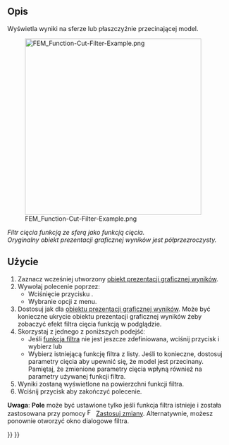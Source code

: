 <languages/>

{{Docnav
|[[FEM_PostFilterClipScalar/pl|Filtr przycinania skalarnego]]
|[[FEM_PostFilterClipRegion/pl|Filtr przycięcia obszaru]]
|[[FEM_Workbench/pl|środowisko pracy MES]]
|IconL=FEM_PostFilterClipScalar.svg
|IconR=FEM_PostFilterClipRegion.svg
|IconC=Workbench_FEM.svg
}}

{{GuiCommand/pl
|Name=FEM PostFilterCutFunction
|Name/pl=MES: Filtr cięcia funkcją
|MenuLocation=Wyniki → Filtr cięcia funkcją
|Workbenches=[[FEM_Workbench/pl|MES]]
|SeeAlso=[[FEM_PostPipelineFromResult/pl|Prezentacja graficzna wyników]], [[FEM_PostCreateFunctions/pl|Funkcje filtrów MES]], [[FEM_tutorial/pl|Poradnik MES]]
}}

<span id="Description"></span>
==Opis==

Wyświetla wyniki na sferze lub płaszczyźnie przecinającej model.

[[File:FEM_Function-Cut-Filter-Example.png|400px]]

<div class="mw-translate-fuzzy">
''Filtr cięcia funkcją ze sferą jako funkcją cięcia.</br>Oryginalny obiekt prezentacji graficznej wyników jest półprzezroczysty.''
</div>

<span id="Usage"></span>
==Użycie==

<div class="mw-translate-fuzzy">
# Zaznacz wcześniej utworzony [[FEM_PostPipelineFromResult/pl|obiekt prezentacji graficznej wyników]].
# Wywołaj polecenie poprzez:
#* Wciśnięcie przycisku {{Button|[[Image:FEM_PostFilterCutFunction.svg|16px]] '''Filtr cięcia funkcją'''}}.
#* Wybranie opcji {{MenuCommand|Wyniki → [[Image:FEM_PostFilterCutFunction.svg|16px]] Filtr cięcia funkcją}} z menu.
# Dostosuj {{MenuCommand|Opcje wyświetlania wyników}} jak dla [[FEM_PostPipelineFromResult/pl|obiektu prezentacji graficznej wyników]]. Może być konieczne ukrycie obiektu prezentacji graficznej wyników żeby zobaczyć efekt filtra cięcia funkcją w podglądzie.
# Skorzystaj z jednego z poniższych podejśćː
#* Jeśli [[FEM_PostCreateFunctions/pl|funkcja filtra]] nie jest jeszcze zdefiniowana, wciśnij przycisk {{Button|[[Image:List-add.svg|16px]] Utwórz}} i wybierz {{MenuCommand|[[Image:FEM_PostCreateFunctionPlane.svg|16px]] Płaszczyzna}} lub {{MenuCommand|[[Image:FEM_PostCreateFunctionSphere.svg|16px]] Sfera}}
#* Wybierz istniejącą funkcję filtra z listy. Jeśli to konieczne, dostosuj parametry cięcia aby upewnić się, że model jest przecinany. Pamiętaj, że zmienione parametry cięcia wpłyną również na parametry używanej funkcji filtra.
# Wyniki zostaną wyświetlone na powierzchni funkcji filtra.
# Wciśnij przycisk {{Button|OK}} aby zakończyć polecenie.
</div>

'''Uwaga''': '''Pole''' może być ustawione tylko jeśli funkcja filtra istnieje i została zastosowana przy pomocy [[Image:FEM_PostApplyChanges.svg|16px]] [[FEM_PostApplyChanges/pl|Zastosuj zmiany]]. Alternatywnie, możesz ponownie otworzyć okno dialogowe filtra.


{{Docnav
|[[FEM_PostFilterClipScalar/pl|Filtr przycinania skalarnego]]
|[[FEM_PostFilterClipRegion/pl|Filtr przycięcia obszaru]]
|[[FEM_Workbench/pl|środowisko pracy MES]]
|IconL=FEM_PostFilterClipScalar.svg
|IconR=FEM_PostFilterClipRegion.svg
|IconC=Workbench_FEM.svg
}}

{{FEM Tools navi{{#translation:}}}}
{{Userdocnavi{{#translation:}}}}